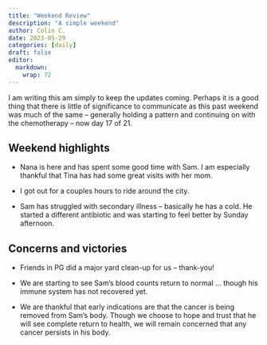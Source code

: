 ```yaml
---
title: "Weekend Review"
description: "A simple weekend"
author: Colin C.
date: 2023-05-29
categories: [daily]
draft: false
editor: 
  markdown: 
    wrap: 72
---
```



I am writing this am simply to keep the updates coming.  Perhaps it is a good thing that there is little of significance to communicate as this past weekend was much of the same -- generally holding a pattern and continuing on with the chemotherapy -- now day 17 of 21. 

## Weekend highlights

-   Nana is here and has spent some good time with Sam.  I am especially thankful that Tina has had some great visits with her mom.

-   I got out for a couples hours to ride around the city. 

-   Sam has struggled with secondary illness -- basically he has a cold.  He started a different antibiotic and was starting to feel better by Sunday afternoon. 

## Concerns and victories 

-   Friends in PG did a major yard clean-up for us -- thank-you!

-   We are starting to see Sam's blood counts return to normal ... though his immune system has not recovered yet.

-   We are thankful that early indications are that the cancer is being removed from Sam's body.  Though we choose to hope and trust that he will see complete return to health, we will remain concerned that any cancer persists in his body. 

